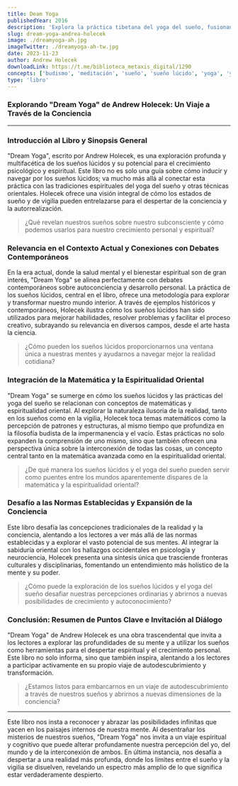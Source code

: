 ```yaml
---
title: Deam Yoga
publishedYear: 2016
description: 'Explora la práctica tibetana del yoga del sueño, fusionando ciencia del sueño y espiritualismo para el crecimiento a través del sueño lúcido y meditación. Guía práctica hacia la auto-realización y conciencia trascendental.'
slug: dream-yoga-andrea-holecek
image: ./dreamyoga-ah.jpg
imageTwitter: ./dreamyoga-ah-tw.jpg
date: 2023-11-23
author: Andrew Holecek
downloadLink: https://t.me/biblioteca_metaxis_digital/1290
concepts: ['budismo', 'meditación', 'sueño', 'sueño lúcido', 'yoga', 'yoga del sueño']
type: 'libro'
---
```


### Explorando "Dream Yoga" de Andrew Holecek: Un Viaje a Través de la Conciencia

---

### Introducción al Libro y Sinopsis General

"Dream Yoga", escrito por Andrew Holecek, es una exploración profunda y multifacética de los sueños lúcidos y su potencial para el crecimiento psicológico y espiritual. Este libro no es solo una guía sobre cómo inducir y navegar por los sueños lúcidos; va mucho más allá al conectar esta práctica con las tradiciones espirituales del yoga del sueño y otras técnicas orientales. Holecek ofrece una visión integral de cómo los estados de sueño y de vigilia pueden entrelazarse para el despertar de la conciencia y la autorrealización.

> ¿Qué revelan nuestros sueños sobre nuestro subconsciente y cómo podemos usarlos para nuestro crecimiento personal y espiritual?

### Relevancia en el Contexto Actual y Conexiones con Debates Contemporáneos

En la era actual, donde la salud mental y el bienestar espiritual son de gran interés, "Dream Yoga" se alinea perfectamente con debates contemporáneos sobre autoconciencia y desarrollo personal. La práctica de los sueños lúcidos, central en el libro, ofrece una metodología para explorar y transformar nuestro mundo interior. A través de ejemplos históricos y contemporáneos, Holecek ilustra cómo los sueños lúcidos han sido utilizados para mejorar habilidades, resolver problemas y facilitar el proceso creativo, subrayando su relevancia en diversos campos, desde el arte hasta la ciencia.

> ¿Cómo pueden los sueños lúcidos proporcionarnos una ventana única a nuestras mentes y ayudarnos a navegar mejor la realidad cotidiana?

### Integración de la Matemática y la Espiritualidad Oriental

"Dream Yoga" se sumerge en cómo los sueños lúcidos y las prácticas del yoga del sueño se relacionan con conceptos de matemáticas y espiritualidad oriental. Al explorar la naturaleza ilusoria de la realidad, tanto en los sueños como en la vigilia, Holecek toca temas matemáticos como la percepción de patrones y estructuras, al mismo tiempo que profundiza en la filosofía budista de la impermanencia y el vacío. Estas prácticas no solo expanden la comprensión de uno mismo, sino que también ofrecen una perspectiva única sobre la interconexión de todas las cosas, un concepto central tanto en la matemática avanzada como en la espiritualidad oriental.

> ¿De qué manera los sueños lúcidos y el yoga del sueño pueden servir como puentes entre los mundos aparentemente dispares de la matemática y la espiritualidad oriental?

### Desafío a las Normas Establecidas y Expansión de la Conciencia

Este libro desafía las concepciones tradicionales de la realidad y la conciencia, alentando a los lectores a ver más allá de las normas establecidas y a explorar el vasto potencial de sus mentes. Al integrar la sabiduría oriental con los hallazgos occidentales en psicología y neurociencia, Holecek presenta una síntesis única que trasciende fronteras culturales y disciplinarias, fomentando un entendimiento más holístico de la mente y su poder.

> ¿Cómo puede la exploración de los sueños lúcidos y el yoga del sueño desafiar nuestras percepciones ordinarias y abrirnos a nuevas posibilidades de crecimiento y autoconocimiento?

### Conclusión: Resumen de Puntos Clave e Invitación al Diálogo

"Dream Yoga" de Andrew Holecek es una obra trascendental que invita a los lectores a explorar las profundidades de su mente y a utilizar los sueños como herramientas para el despertar espiritual y el crecimiento personal. Este libro no solo informa, sino que también inspira, alentando a los lectores a participar activamente en su propio viaje de autodescubrimiento y transformación.

> ¿Estamos listos para embarcarnos en un viaje de autodescubrimiento a través de nuestros sueños y abrirnos a nuevas dimensiones de la conciencia?

---

Este libro nos insta a reconocer y abrazar las posibilidades infinitas que yacen en los paisajes internos de nuestra mente. Al desentrañar los misterios de nuestros sueños, "Dream Yoga" nos invita a un viaje espiritual y cognitivo que puede alterar profundamente nuestra percepción del yo, del mundo y de la interconexión de ambos. En última instancia, nos desafía a despertar a una realidad más profunda, donde los límites entre el sueño y la vigilia se disuelven, revelando un espectro más amplio de lo que significa estar verdaderamente despierto.
